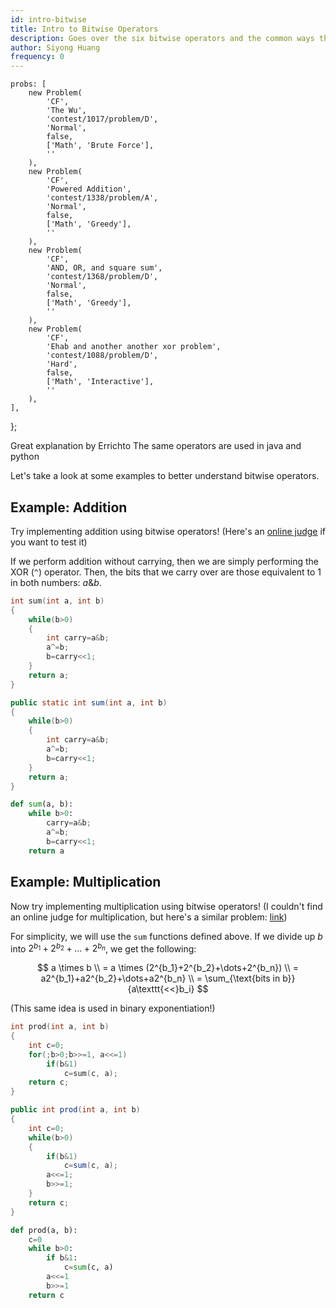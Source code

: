 ```yaml
---
id: intro-bitwise
title: Intro to Bitwise Operators
description: Goes over the six bitwise operators and the common ways they are used. 
author: Siyong Huang
frequency: 0
---
```


	probs: [
		new Problem(
			'CF',
			'The Wu',
			'contest/1017/problem/D',
			'Normal',
			false,
			['Math', 'Brute Force'],
			''
		),
		new Problem(
			'CF',
			'Powered Addition',
			'contest/1338/problem/A',
			'Normal',
			false,
			['Math', 'Greedy'],
			''
		),
		new Problem(
			'CF',
			'AND, OR, and square sum',
			'contest/1368/problem/D',
			'Normal',
			false,
			['Math', 'Greedy'],
			''
		),
		new Problem(
			'CF',
			'Ehab and another another xor problem',
			'contest/1088/problem/D',
			'Hard',
			false,
			['Math', 'Interactive'],
			''
		),
	],
};

<Resources>
	<Resource source="CF" title="Bitwise operations for beginners" url="73490" starred >
		Great explanation by Errichto
	</Resource>
	<Resource source="GFG" title="Bitwiser Operators in C/C++" url="bitwise-operators-in-c-cpp/" >
		The same operators are used in java and python
	</Resource>
</Resources>

Let's take a look at some examples to better understand bitwise operators.

## Example: Addition

Try implementing addition using bitwise operators! (Here's an [online judge](http://poj.org/problem?id=1000) if you want to test it)

<Spoiler title="Solution">

If we perform addition without carrying, then we are simply performing the XOR (`^`) operator. Then, the bits that we carry over are those equivalent to $1$ in both numbers: $a\&b$.

<LanguageSection>

<CPPSection>

```cpp
int sum(int a, int b)
{
	while(b>0)
	{
		int carry=a&b;
		a^=b;
		b=carry<<1;
	}
	return a;
}
```

</CPPSection>

<JavaSection>

```java
public static int sum(int a, int b)
{
	while(b>0)
	{
		int carry=a&b;
		a^=b;
		b=carry<<1;
	}
	return a;
}
```

</JavaSection>

<PySection>

```py
def sum(a, b):
	while b>0:
		carry=a&b;
		a^=b;
		b=carry<<1;
	return a
```

</PySection>

</LanguageSection>

</Spoiler>

## Example: Multiplication

Now try implementing multiplication using bitwise operators! (I couldn't find an online judge for multiplication, but here's a similar problem: [link](https://www.hackerrank.com/challenges/handshake/problem))

<Spoiler title="Solution">

For simplicity, we will use the `sum` functions defined above. If we divide up $b$ into $2^{b_1}+2^{b_2}+\dots+2^{b_n}$, we get the following:

$$
a \times b \\
= a \times (2^{b_1}+2^{b_2}+\dots+2^{b_n}) \\
= a2^{b_1}+a2^{b_2}+\dots+a2^{b_n} \\
= \sum_{\text{bits in b}} {a\texttt{<<}b_i}
$$

(This same idea is used in binary exponentiation!)

<LanguageSection>

<CPPSection>

```cpp
int prod(int a, int b)
{
	int c=0;
	for(;b>0;b>>=1, a<<=1)
		if(b&1)
			c=sum(c, a);
	return c;
}
```

</CPPSection>

<JavaSection>

```java
public int prod(int a, int b)
{
	int c=0;
	while(b>0)
	{
		if(b&1)
			c=sum(c, a);
		a<<=1;
		b>>=1;
	}
	return c;
}
```

</JavaSection>

<PySection>

```py
def prod(a, b):
	c=0
	while b>0:
		if b&1:
			c=sum(c, a)
		a<<=1
		b>>=1
	return c
```

</PySection>

</LanguageSection>

</Spoiler>

<Problems problems={problems.probs} />

